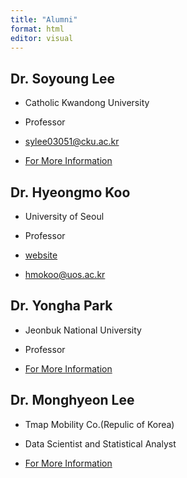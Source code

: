 ```yaml
---
title: "Alumni"
format: html
editor: visual
---
```


## Dr. Soyoung Lee

-   Catholic Kwandong University

-   Professor

-   [sylee03051\@cku.ac.kr](mailto:ylee03051@cku.ac.kr){.email}

-   [For More Information](https://www.cku.ac.kr/geography/3737/subview.do)

## Dr. Hyeongmo Koo

-   University of Seoul

-   Professor

-   [website](https://hymokoo.weebly.com/)

-   [hmokoo\@uos.ac.kr](mailto:hmokoo@uos.ac.kr){.email}

## Dr. Yongha Park

-   Jeonbuk National University

-   Professor

-   [For More Information](https://geoedu.jbnu.ac.kr/geoedu/5282/subview.do?enc=Zm5jdDF8QEB8JTJGamJudVByb2ZsJTJGZ2VvZWR1JTJGNTclMkY1MTM0JTJGYXJ0Y2xWaWV3LmRvJTNGcGFnZSUzRDElMjZmaW5kVHlwZSUzRCUyNmZpbmRXb3JkJTNEJTI2)

## Dr. Monghyeon Lee

-   Tmap Mobility Co.(Repulic of Korea)

-   Data Scientist and Statistical Analyst

-   [For More Information](https://www.linkedin.com/in/monghlee/?originalSubdomain=kr)
